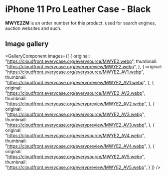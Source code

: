 
# iPhone 11 Pro Leather Case - Black

<Callout type='info' emoji='👉🏻'>**MWYE2ZM** is an order number for this product, used for search engines, auction websites and such.</Callout>

## Image gallery

<GalleryComponent
    images={[
      {
        original: "https://cloudfront.everycase.org/everysource/MWYE2.webp",
        thumbnail: "https://cloudfront.everycase.org/everypreview/MWYE2.webp",
      },
      {
        original: "https://cloudfront.everycase.org/everysource/MWYE2_AV1.webp",
        thumbnail: "https://cloudfront.everycase.org/everypreview/MWYE2_AV1.webp",
      },
      {
        original: "https://cloudfront.everycase.org/everysource/MWYE2_AV2.webp",
        thumbnail: "https://cloudfront.everycase.org/everypreview/MWYE2_AV2.webp",
      },
      {
        original: "https://cloudfront.everycase.org/everysource/MWYE2_AV3.webp",
        thumbnail: "https://cloudfront.everycase.org/everypreview/MWYE2_AV3.webp",
      },
      {
        original: "https://cloudfront.everycase.org/everysource/MWYE2_AV4.webp",
        thumbnail: "https://cloudfront.everycase.org/everypreview/MWYE2_AV4.webp",
      },
      {
        original: "https://cloudfront.everycase.org/everysource/MWYE2_AV5.webp",
        thumbnail: "https://cloudfront.everycase.org/everypreview/MWYE2_AV5.webp",
      }
    ]}
  />
